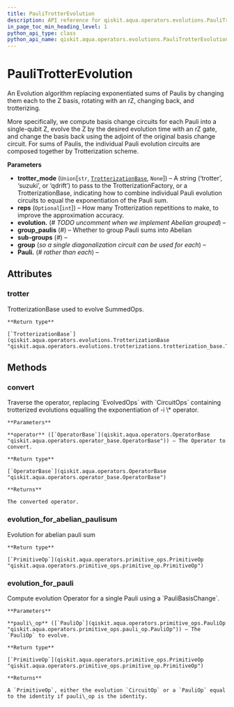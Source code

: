 ```yaml
---
title: PauliTrotterEvolution
description: API reference for qiskit.aqua.operators.evolutions.PauliTrotterEvolution
in_page_toc_min_heading_level: 1
python_api_type: class
python_api_name: qiskit.aqua.operators.evolutions.PauliTrotterEvolution
---
```


# PauliTrotterEvolution

<Class id="qiskit.aqua.operators.evolutions.PauliTrotterEvolution" isDedicatedPage={true} github="https://github.com/qiskit-community/qiskit-aqua/tree/stable/0.7/qiskit/aqua/operators/evolutions/pauli_trotter_evolution.py" signature="PauliTrotterEvolution(trotter_mode='trotter', reps=1)" modifiers="class">
  An Evolution algorithm replacing exponentiated sums of Paulis by changing them each to the Z basis, rotating with an rZ, changing back, and trotterizing.

  More specifically, we compute basis change circuits for each Pauli into a single-qubit Z, evolve the Z by the desired evolution time with an rZ gate, and change the basis back using the adjoint of the original basis change circuit. For sums of Paulis, the individual Pauli evolution circuits are composed together by Trotterization scheme.

  **Parameters**

  *   **trotter\_mode** (`Union`\[`str`, [`TrotterizationBase`](qiskit.aqua.operators.evolutions.TrotterizationBase "qiskit.aqua.operators.evolutions.trotterizations.trotterization_base.TrotterizationBase"), `None`]) – A string (‘trotter’, ‘suzuki’, or ‘qdrift’) to pass to the TrotterizationFactory, or a TrotterizationBase, indicating how to combine individual Pauli evolution circuits to equal the exponentiation of the Pauli sum.
  *   **reps** (`Optional`\[`int`]) – How many Trotterization repetitions to make, to improve the approximation accuracy.
  *   **evolution.** (*# TODO uncomment when we implement Abelian grouped*) –
  *   **group\_paulis** (*#*) – Whether to group Pauli sums into Abelian
  *   **sub-groups** (*#*) –
  *   **group** (*so a single diagonalization circuit can be used for each*) –
  *   **Pauli.** (*# rather than each*) –

  ## Attributes

  <span id="paulitrotterevolution-trotter" />

  ### trotter

  <Attribute id="qiskit.aqua.operators.evolutions.PauliTrotterEvolution.trotter" attributeTypeHint="qiskit.aqua.operators.evolutions.trotterizations.trotterization_base.TrotterizationBase">
    TrotterizationBase used to evolve SummedOps.

    **Return type**

    [`TrotterizationBase`](qiskit.aqua.operators.evolutions.TrotterizationBase "qiskit.aqua.operators.evolutions.trotterizations.trotterization_base.TrotterizationBase")
  </Attribute>

  ## Methods

  <span id="paulitrotterevolution-convert" />

  ### convert

  <Function id="qiskit.aqua.operators.evolutions.PauliTrotterEvolution.convert" signature="PauliTrotterEvolution.convert(operator)">
    Traverse the operator, replacing `EvolvedOps` with `CircuitOps` containing trotterized evolutions equalling the exponentiation of -i \* operator.

    **Parameters**

    **operator** ([`OperatorBase`](qiskit.aqua.operators.OperatorBase "qiskit.aqua.operators.operator_base.OperatorBase")) – The Operator to convert.

    **Return type**

    [`OperatorBase`](qiskit.aqua.operators.OperatorBase "qiskit.aqua.operators.operator_base.OperatorBase")

    **Returns**

    The converted operator.
  </Function>

  <span id="paulitrotterevolution-evolution-for-abelian-paulisum" />

  ### evolution\_for\_abelian\_paulisum

  <Function id="qiskit.aqua.operators.evolutions.PauliTrotterEvolution.evolution_for_abelian_paulisum" signature="PauliTrotterEvolution.evolution_for_abelian_paulisum(op_sum)">
    Evolution for abelian pauli sum

    **Return type**

    [`PrimitiveOp`](qiskit.aqua.operators.primitive_ops.PrimitiveOp "qiskit.aqua.operators.primitive_ops.primitive_op.PrimitiveOp")
  </Function>

  <span id="paulitrotterevolution-evolution-for-pauli" />

  ### evolution\_for\_pauli

  <Function id="qiskit.aqua.operators.evolutions.PauliTrotterEvolution.evolution_for_pauli" signature="PauliTrotterEvolution.evolution_for_pauli(pauli_op)">
    Compute evolution Operator for a single Pauli using a `PauliBasisChange`.

    **Parameters**

    **pauli\_op** ([`PauliOp`](qiskit.aqua.operators.primitive_ops.PauliOp "qiskit.aqua.operators.primitive_ops.pauli_op.PauliOp")) – The `PauliOp` to evolve.

    **Return type**

    [`PrimitiveOp`](qiskit.aqua.operators.primitive_ops.PrimitiveOp "qiskit.aqua.operators.primitive_ops.primitive_op.PrimitiveOp")

    **Returns**

    A `PrimitiveOp`, either the evolution `CircuitOp` or a `PauliOp` equal to the identity if pauli\_op is the identity.
  </Function>
</Class>

